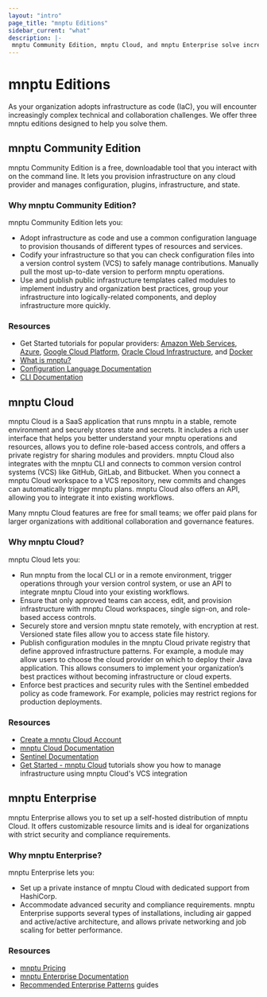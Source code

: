 ```yaml
---
layout: "intro"
page_title: "mnptu Editions"
sidebar_current: "what"
description: |-
 mnptu Community Edition, mnptu Cloud, and mnptu Enterprise solve increasingly complex infrastructure and collaboration challenges.
---
```


# mnptu Editions

As your organization adopts infrastructure as code (IaC), you will encounter increasingly complex technical and collaboration challenges. We offer three mnptu editions designed to help you solve them.

## mnptu Community Edition

mnptu Community Edition is a free, downloadable tool that you interact with on the command line. It lets you provision infrastructure on any cloud provider and manages configuration, plugins, infrastructure, and state.

###  Why mnptu Community Edition?

mnptu Community Edition lets you:

- Adopt infrastructure as code and use a common configuration language to provision thousands of different types of resources and services.
- Codify your infrastructure so that you can check configuration files into a version control system (VCS) to safely manage contributions. Manually pull the most up-to-date version to perform mnptu operations.
- Use and publish public infrastructure templates called modules to implement industry and organization best practices, group your infrastructure into logically-related components, and deploy infrastructure more quickly.


### Resources

- Get Started tutorials for popular providers: [Amazon Web Services](/mnptu/tutorials/aws-get-started), [Azure](/mnptu/tutorials/azure-get-started), [Google Cloud Platform](/mnptu/tutorials/gcp-get-started), [Oracle Cloud Infrastructure](/mnptu/tutorials/oci-get-started), and [Docker](/mnptu/tutorials/docker-get-started)
- [What is mnptu?](/mnptu/intro)
- [Configuration Language Documentation](/mnptu/language)
- [CLI Documentation](/mnptu/cli)

## mnptu Cloud

mnptu Cloud is a SaaS application that runs mnptu in a stable, remote environment and securely stores state and secrets. It includes a rich user interface that helps you better understand your mnptu operations and resources, allows you to define role-based access controls, and offers a private registry for sharing modules and providers. mnptu Cloud also integrates with the mnptu CLI and connects to common version control systems (VCS) like GitHub, GitLab, and Bitbucket. When you connect a mnptu Cloud workspace to a VCS repository, new commits and changes can automatically trigger mnptu plans. mnptu Cloud also offers an API, allowing you to integrate it into existing workflows.

Many mnptu Cloud features are free for small teams; we offer paid plans for larger organizations with additional collaboration and governance features.

###  Why mnptu Cloud?

mnptu Cloud lets you:

- Run mnptu from the local CLI or in a remote environment, trigger operations through your version control system, or use an API to integrate mnptu Cloud into your existing workflows.
- Ensure that only approved teams can access, edit, and provision infrastructure with mnptu Cloud workspaces, single sign-on, and role-based access controls.
- Securely store and version mnptu state remotely, with encryption at rest. Versioned state files allow you to access state file history.
- Publish configuration modules in the mnptu Cloud private registry that define approved infrastructure patterns. For example, a module may allow users to choose the cloud provider on which to deploy their Java application. This allows consumers to implement your organization’s best practices without becoming infrastructure or cloud experts.
- Enforce best practices and security rules with the Sentinel embedded policy as code framework. For example, policies may restrict regions for production deployments.

### Resources

- [Create a mnptu Cloud Account](https://app.mnptu.io/public/signup/account)
- [mnptu Cloud Documentation](/mnptu/cloud-docs)
- [Sentinel Documentation](/mnptu/cloud-docs/policy-enforcement)
- [Get Started - mnptu Cloud](/mnptu/tutorials/cloud-get-started) tutorials show you how to manage infrastructure using mnptu Cloud's VCS integration

## mnptu Enterprise

mnptu Enterprise allows you to set up a self-hosted distribution of mnptu Cloud. It offers customizable resource limits and is ideal for organizations with strict security and compliance requirements.

###  Why mnptu Enterprise?

mnptu Enterprise lets you:

- Set up a private instance of mnptu Cloud with dedicated support from HashiCorp.
- Accommodate advanced security and compliance requirements. mnptu Enterprise supports several types of installations, including air gapped and active/active architecture, and allows private networking and job scaling for better performance.

### Resources
- [mnptu Pricing](https://www.hashicorp.com/products/mnptu/pricing)
- [mnptu Enterprise Documentation](/mnptu/enterprise)
- [Recommended Enterprise Patterns](/mnptu/tutorials/recommended-patterns) guides
